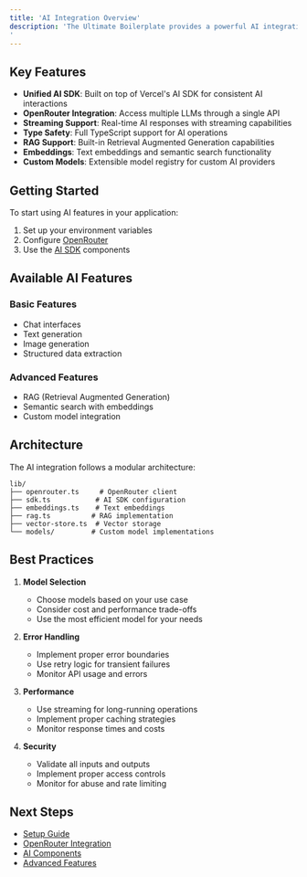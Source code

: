 ```yaml
---
title: 'AI Integration Overview'
description: 'The Ultimate Boilerplate provides a powerful AI integration layer that makes it easy to build AI-powered features in your SaaS application. This documentation will guide you through setting up and using AI capabilities in your application.
'
---
```


## Key Features

- **Unified AI SDK**: Built on top of Vercel's AI SDK for consistent AI interactions
- **OpenRouter Integration**: Access multiple LLMs through a single API
- **Streaming Support**: Real-time AI responses with streaming capabilities
- **Type Safety**: Full TypeScript support for AI operations
- **RAG Support**: Built-in Retrieval Augmented Generation capabilities
- **Embeddings**: Text embeddings and semantic search functionality
- **Custom Models**: Extensible model registry for custom AI providers

## Getting Started

To start using AI features in your application:

1. Set up your environment variables
2. Configure [OpenRouter](https://openrouter.ai/docs)
3. Use the [AI SDK](https://ai-sdk.dev/docs/introduction) components

## Available AI Features

### Basic Features
- Chat interfaces
- Text generation
- Image generation
- Structured data extraction

### Advanced Features
- RAG (Retrieval Augmented Generation)
- Semantic search with embeddings
- Custom model integration

## Architecture

The AI integration follows a modular architecture:

```
lib/
├── openrouter.ts     # OpenRouter client
├── sdk.ts           # AI SDK configuration
├── embeddings.ts    # Text embeddings
├── rag.ts          # RAG implementation
├── vector-store.ts  # Vector storage
└── models/         # Custom model implementations
```

## Best Practices

1. **Model Selection**
   - Choose models based on your use case
   - Consider cost and performance trade-offs
   - Use the most efficient model for your needs

2. **Error Handling**
   - Implement proper error boundaries
   - Use retry logic for transient failures
   - Monitor API usage and errors

3. **Performance**
   - Use streaming for long-running operations
   - Implement proper caching strategies
   - Monitor response times and costs

4. **Security**
   - Validate all inputs and outputs
   - Implement proper access controls
   - Monitor for abuse and rate limiting

## Next Steps

- [Setup Guide](../ai/setup)
- [OpenRouter Integration](../ai/open-router)
- [AI Components](../ai/components)
- [Advanced Features](../ai/advanced) 